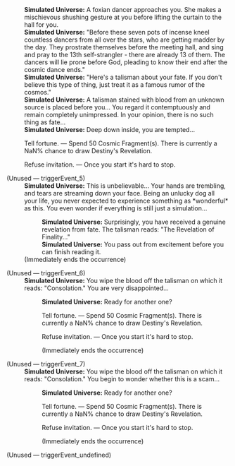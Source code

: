 {{Dialogue Start}}
:'''Simulated Universe:''' A foxian dancer approaches you. She makes a mischievous shushing gesture at you before lifting the curtain to the hall for you.
:'''Simulated Universe:''' "Before these seven pots of incense kneel countless dancers from all over the stars, who are getting madder by the day. They prostrate themselves before the meeting hall, and sing and pray to the 13th self-strangler - there are already 13 of them. The dancers will lie prone before God, pleading to know their end after the cosmic dance ends."
:'''Simulated Universe:''' "Here's a talisman about your fate. If you don't believe this type of thing, just treat it as a famous rumor of the cosmos."
:'''Simulated Universe:''' A talisman stained with blood from an unknown source is placed before you... You regard it contemptuously and remain completely unimpressed. In your opinion, there is no such thing as fate...
:'''Simulated Universe:''' Deep down inside, you are tempted...
:{{DIcon|Star}} Tell fortune. &mdash; Spend 50 Cosmic Fragment(s). There is currently a NaN% chance to draw Destiny's Revelation.
:{{DIcon|Star}} Refuse invitation. &mdash; Once you start it's hard to stop.


;(Unused &mdash; triggerEvent_5)
:'''Simulated Universe:''' This is unbelievable... Your hands are trembling, and tears are streaming down your face. Being an unlucky dog all your life, you never expected to experience something as *wonderful* as this. You even wonder if everything is still just a simulation...
::'''Simulated Universe:''' Surprisingly, you have received a genuine revelation from fate. The talisman reads: "The Revelation of Finality..."
::'''Simulated Universe:''' You pass out from excitement before you can finish reading it.
:;(Immediately ends the occurrence)

;(Unused &mdash; triggerEvent_6)
:'''Simulated Universe:''' You wipe the blood off the talisman on which it reads: "Consolation." You are very disappointed...
::'''Simulated Universe:''' Ready for another one?
::{{DIcon|Star}} Tell fortune. &mdash; Spend 50 Cosmic Fragment(s). There is currently a NaN% chance to draw Destiny's Revelation.
::{{DIcon|Star}} Refuse invitation. &mdash; Once you start it's hard to stop.
::;(Immediately ends the occurrence)

;(Unused &mdash; triggerEvent_7)
:'''Simulated Universe:''' You wipe the blood off the talisman on which it reads: "Consolation." You begin to wonder whether this is a scam...
::'''Simulated Universe:''' Ready for another one?
::{{DIcon|Star}} Tell fortune. &mdash; Spend 50 Cosmic Fragment(s). There is currently a NaN% chance to draw Destiny's Revelation.
::{{DIcon|Star}} Refuse invitation. &mdash; Once you start it's hard to stop.
::;(Immediately ends the occurrence)

;(Unused &mdash; triggerEvent_undefined)

{{Dialogue End}}